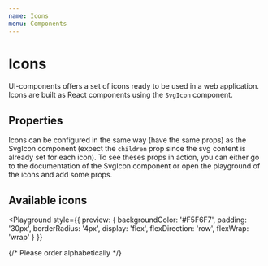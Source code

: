 ```yaml
---
name: Icons
menu: Components
---
```



<!-- Please order alphabetically -->



# Icons

UI-components offers a set of icons ready to be used in a web application.
Icons are built as React components using the `SvgIcon` component.

## Properties

Icons can be configured in the same way (have the same props) as the SvgIcon component (expect the `children` prop since the svg content is already set for each icon).
To see theses props in action, you can either go to the documentation of the SvgIcon component or open the
playground of the icons and add some props.

<Props of={PasswordsIcon} size={30} />

## Available icons

<Playground
  style={{
    preview: {
      backgroundColor: '#F5F6F7',
      padding: '30px',
      borderRadius: '4px',
      display: 'flex',
      flexDirection: 'row',
      flexWrap: 'wrap'
    }
  }}
>
  <IconsWrapper>
    {/* Please order alphabetically */}
    <ActivityLogIcon size={30} />
    <AddIcon size={30} />
    <ArrowDownIcon size={30} />
    <BackIcon viewBox='0 0 26 26' size={30} />
    <BuildingIcon size={30} />
    <CaretDownIcon size={30} />
    <CheckCircleIcon size={30} />
    <CheckIcon size={30} />
    <CloseIcon size={30} />
    <ComputerIcon size={30} />
    <CopyIcon size={30} />
    <CopyPasswordIcon size={30} />
    <CrossCircleIcon size={30} />
    <DashboardIcon size={30} />
    <DashlaneLogoIcon viewBox='0 0 36 36' size={30} />
    <DotsIcon size={30} />
    <EditIcon title='translation_key' size={30} />
    <ForwardIcon viewBox='0 0 22 22' size={30} />
    <GeneratorIcon size={30} />
    <HelpIcon size={30} />
    <HideIcon size={30} />
    <HouseIcon size={30} />
    <IdIcon size={30} />
    <InfoCircleIcon size={30} />
    <LinkIcon size={30} />
    <LoaderIcon size={30} />
    <LockIcon size={30} />
    <LogOutIcon size={30} />
    <MailIcon size={30} />
    <MobileIcon size={30} />
    <NoNetworkIcon size={30} />
    <OpenWebsiteIcon viewBox='0 0 24 24' size={30} />
    <PasswordChangerIcon size={30} />
    <PasswordHistoryIcon size={30} />
    <PasswordsIcon size={30} />
    <PaymentsIcon size={30} />
    <PersonalInfoIcon size={30} />
    <PhoneIcon size={30} />
    <RefreshIcon size={30} />
    <RevealIcon size={30} />
    <RevokeIcon size={30} />
    <SearchIcon size={30} />
    <SecurityDashboardIcon size={30} />
    <SettingsIcon size={30} />
    <ShareIcon size={30} />
    <SharedIcon size={30} />
    <SharingGroupIcon size={30} />
    <ShieldCheckIcon viewBox='0 0 50 50' size={30} />
    <ShieldFlagIcon viewBox='0 0 50 50' size={30} />
    <TaxIcon size={30} />
    <ToolsIcon size={30} />
    <UnlockIcon size={30} />
    <UserCircleIcon size={30} />
    <VaultIcon size={30} />
    <WarningIcon size={30} />
    <WebIcon size={30} />
  </IconsWrapper>
</Playground>
